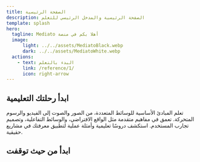 ```yaml
---
title: الصفحة الرئيسية
description: الصفحة الرئيسية والمدخل الرئيسي للتعلم
template: splash
hero:
  tagline: Mediato أهلا بكم في منصة 
  image:
      light: ../../assets/MediatoBlack.webp
      dark: ../../assets/MediatoWhite.webp
  actions:
    - text: البدء بالتعلم
      link: /reference/1/
      icon: right-arrow
---
```



## ابدأ رحلتك التعليمية

<CardGrid>
	<Card title="أساسيات الوسائط المتعددة" icon="book">
		تعلم المبادئ الأساسية للوسائط المتعددة، من الصور والصوت إلى الفيديو والرسوم المتحركة.
	</Card>
	<Card title="مواضيع متقدمة" icon="rocket">
		تعمق في مفاهيم متقدمة مثل الواقع الافتراضي، والوسائط التفاعلية، وتصميم تجارب المستخدم.
	</Card>
	<Card title="أدلة وتطبيقات" icon="open-book">
		استكشف دروسًا تعليمية وأمثلة عملية لتطبيق معرفتك في مشاريع حقيقية.
	</Card>
</CardGrid>


## ابدأ من حيث توقفت

<CourseProgress />

